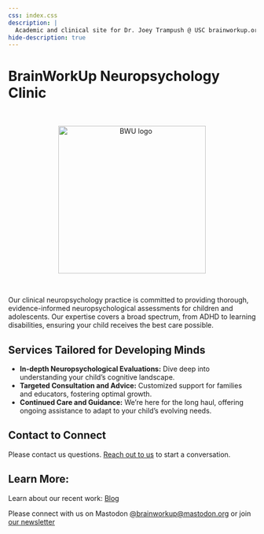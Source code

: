```yaml
---
css: index.css
description: | 
  Academic and clinical site for Dr. Joey Trampush @ USC brainworkup.org.
hide-description: true
---
```


# BrainWorkUp Neuropsychology Clinic

<br>

<center><a><img src="images/card.png" alt="BWU logo" width="300px"/></a></center>

<br>

Our clinical neuropsychology practice is committed to providing thorough,
evidence-informed neuropsychological assessments for children and adolescents.
Our expertise covers a broad spectrum, from ADHD to learning disabilities,
ensuring your child receives the best care possible.

## Services Tailored for Developing Minds

- **In-depth Neuropsychological Evaluations:** Dive deep into understanding your child's cognitive landscape.
- **Targeted Consultation and Advice:** Customized support for families and educators, fostering optimal growth.
- **Continued Care and Guidance:** We're here for the long haul, offering ongoing assistance to adapt to your child's evolving needs.

## Contact to Connect

Please contact us questions. [Reach out to us](docs/contact/index.qmd) to start a conversation.

## Learn More:

Learn about our recent work: [Blog](docs/blog/index.qmd)

Please connect with us on Mastodon [\@brainworkup\@mastodon.org](https://mastodon.org/@brainworkup) or join [our newsletter](https://docs.google.com/forms/d/e/1FAIpQLSdgVXRp3V-w94GPWkR31RUfyBl37EphdQSlCOcnyeNlf8OLWw/viewform)
